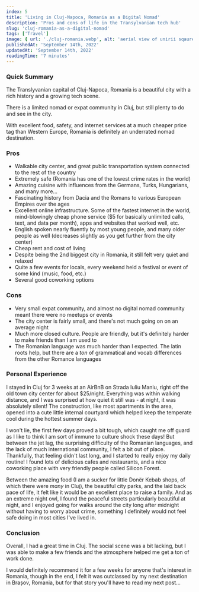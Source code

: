 ```yaml
---
index: 5
title: 'Living in Cluj-Napoca, Romania as a Digital Nomad'
description: 'Pros and cons of life in the Transylvanian tech hub'
slug: 'cluj-romania-as-a-digital-nomad'
tags: ['Travel']
image: { url: './cluj-romania.webp', alt: 'aerial view of unirii sqaure, the center of old town in cluj' }
publishedAt: 'September 14th, 2022'
updatedAt: 'September 14th, 2022'
readingTime: '7 minutes'
---
```


### Quick Summary

The Translyvanian capital of Cluj-Napoca, Romania is a beautiful city with a rich history and a growing tech scene.

There is a limited nomad or expat community in Cluj, but still plenty to do and see in the city.

With excellent food, safety, and internet services at a much cheaper price tag than Western Europe, Romania is definitely an underrated nomad destination.

### Pros

-  Walkable city center, and great public transportation system connected to the rest of the country
-  Extremely safe (Romania has one of the lowest crime rates in the world)
-  Amazing cuisine with influences from the Germans, Turks, Hungarians, and many more...
-  Fascinating history from Dacia and the Romans to various European Empires over the ages
-  Excellent online infrastructure. Some of the fastest internet in the world, mind-blowingly cheap phone service ($5 for basically unlimited calls, text, and data per month), apps and websites that worked well, etc.
-  English spoken nearly fluently by most young people, and many older people as well (decreases slightly as you get further from the city center)
-  Cheap rent and cost of living
-  Despite being the 2nd biggest city in Romania, it still felt very quiet and relaxed
-  Quite a few events for locals, every weekend held a festival or event of some kind (music, food, etc.)
-  Several good coworking options

### Cons

-  Very small expat community, and almost no digital nomad community meant there were no meetups or events
-  The city center is fairly small, and there's not much going on on an average night
-  Much more closed culture. People are friendly, but it's definitely harder to make friends than I am used to
-  The Romanian language was much harder than I expected. The latin roots help, but there are a _ton_ of grammatical and vocab differences from the other Romance languages

### Personal Experience

I stayed in Cluj for 3 weeks at an AirBnB on Strada Iuliu Maniu, right off the old town city center for about $25/night. Everything was within walking distance, and I was surprised at how quiet it still was - at night, it was absolutely silent! The construction, like most apartments in the area, opened into a cute little internal courtyard which helped keep the temperate cool during the hottest summer days.

I won't lie, the first few days proved a bit tough, which caught me off guard as I like to think I am sort of immune to culture shock these days! But between the jet lag, the surprising difficulty of the Romanian languages, and the lack of much international community, I felt a bit out of place. Thankfully, that feeling didn't last long, and I started to really enjoy my daily routine! I found lots of delicious cafes and restaurants, and a nice coworking place with very friendly people called Silicon Forest.

Between the amazing food (I am a sucker for little Donër Kebab shops, of which there were _many_ in Cluj), the beautiful city parks, and the laid back pace of life, it felt like it would be an excellent place to raise a family. And as an extreme night owl, I found the peaceful streets particularly beautiful at night, and I enjoyed going for walks around the city long after midnight without having to worry about crime, something I definitely would not feel safe doing in most cities I've lived in.

### Conclusion

Overall, I had a great time in Cluj. The social scene was a bit lacking, but I was able to make a few friends and the atmosphere helped me get a ton of work done.

I would definitely recommend it for a few weeks for anyone that's interest in Romania, though in the end, I felt it was outclassed by my next destination in Brașov, Romania, but for that story you'll have to read my next post...

